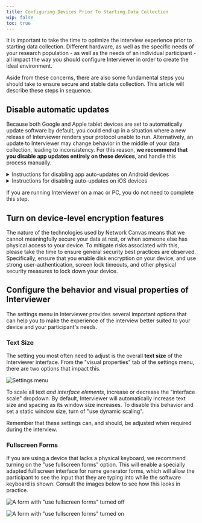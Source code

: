 ```yaml
---
title: Configuring Devices Prior To Starting Data Collection
wip: false
toc: true
---
```


It is important to take the time to optimize the interview experience prior to starting data collection. Different hardware, as well as the specific needs of your research population - as well as the needs of an individual participant - all impact the way you should configure Interviewer in order to create the ideal environment.

Aside from these concerns, there are also some fundamental steps you should take to ensure secure and stable data collection. This article will describe these steps in sequence.

## Disable automatic updates

Because both Google and Apple tablet devices are set to automatically update software by default, you could end up in a situation where a new release of Interviewer renders your protocol unable to run. Alternatively, an update to Interviewer may change behavior in the middle of your data collection, leading to inconsistency. For this reason, **we recommend that you disable app updates entirely on these devices**, and handle this process manually.

<details>

<summary>
  Instructions for disabling app auto-updates on Android devices
</summary>

1. Open the Google Play Store app.
2. On the upper left side of the screen, tap the menu icon.
3. Tap "Settings".
4. Tap "Auto-update apps".
5. Tap "Don't auto-update apps".
6. Tap "Done".

</details>

<details>

<summary>Instructions for disabling auto-updates on iOS devices</summary>

1. Tap on the Settings App on your main screen
2. Tap on General > Software Update > Automatic Updates
3. Disable automatic updates by switching it off

</details>

<TipBox>

If you are running Interviewer on a mac or PC, you do not need to complete
this step.

</TipBox>

## Turn on device-level encryption features

The nature of the technologies used by Network Canvas means that we cannot meaningfully secure your data at rest, or when someone else has physical access to your device. To mitigate risks associated with this, please take the time to ensure general security best practices are observed. Specifically, ensure that you enable disk encryption on your device, and use strong user-authentication, screen lock timeouts, and other physical security measures to lock down your device.

## Configure the behavior and visual properties of Interviewer

The settings menu in Interviewer provides several important options that can help you to make the experience of the interview better suited to your device and your participant's needs.

### Text Size

The setting you most often need to adjust is the overall **text size** of the Interviewer interface. From the "visual properties" tab of the settings menu, there are two options that impact this.

![Settings menu](/assets/uploads/screen-shot-2022-06-30-at-11.58.52-am.png 'The visual properties tab of the settings menu in Interviewer')

To scale all text _and interface elements_, increase or decrease the "interface scale" dropdown. By default, Interviewer will automatically increase text size and spacing as its window size increases. To disable this behavior and set a static window size, turn of "use dynamic scaling".

<TipBox>

Remember that these settings can, and should, be adjusted when required during
the interview.

</TipBox>

### Fullscreen Forms

If you are using a device that lacks a physical keyboard, we recommend turning on the "use fullscreen forms" option. This will enable a specially adapted full screen interface for name generator forms, which will allow the participant to see the input that they are typing into while the software keyboard is shown. Consult the images below to see how this looks in practice.

![A form with "use fullscreen forms" turned off](/assets/uploads/screen-shot-2022-06-30-at-11.43.40-am.png 'A form with "use fullscreen forms" turned off')

![A form with "use fullscreen forms" turned on](/assets/uploads/screen-shot-2022-06-30-at-11.43.58-am.png 'A form with "use fullscreen forms" turned on')

